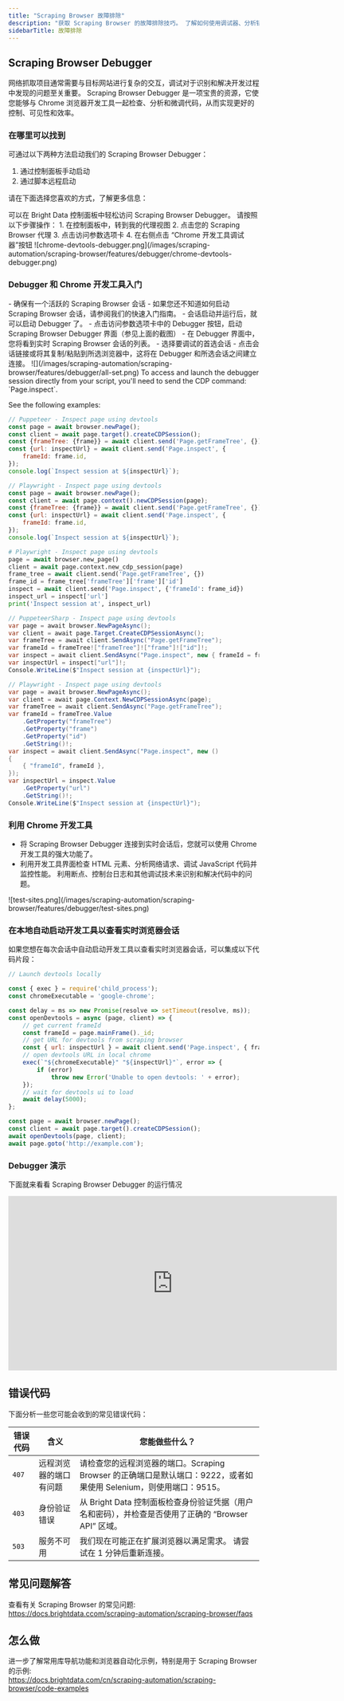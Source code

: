 ```yaml
---
title: "Scraping Browser 故障排除"
description: "获取 Scraping Browser 的故障排除技巧。 了解如何使用调试器、分析错误代码，以及如何使用 Chrome 开发工具优化网络抓取。"
sidebarTitle: 故障排除
---
```


## Scraping Browser Debugger
网络抓取项目通常需要与目标网站进行复杂的交互，调试对于识别和解决开发过程中发现的问题至关重要。 Scraping Browser Debugger 是一项宝贵的资源，它使您能够与 Chrome 浏览器开发工具一起检查、分析和微调代码，从而实现更好的控制、可见性和效率。 

### 在哪里可以找到
可通过以下两种方法启动我们的 Scraping Browser Debugger： 
1. 通过控制面板手动启动
2. 通过脚本远程启动

请在下面选择您喜欢的方式，了解更多信息：

<Tabs>
<Tab title="通过控制面板手动启动">
可以在 Bright Data 控制面板中轻松访问 Scraping Browser Debugger。 请按照以下步骤操作：
1.	在控制面板中，转到我的代理视图
2.	点击您的 Scraping Browser 代理
3.	点击访问参数选项卡
4.	在右侧点击 “Chrome 开发工具调试器”按钮

<Frame>
![chrome-devtools-debugger.png](/images/scraping-automation/scraping-browser/features/debugger/chrome-devtools-debugger.png)
</Frame>

### Debugger 和 Chrome 开发工具入门

<Steps>
<Step title="打开 Scraping Browser 会话">
- 确保有一个活跃的 Scraping Browser 会话
- 如果您还不知道如何启动 Scraping Browser 会话，请参阅我们的快速入门指南。
</Step>
<Step title="启动 Debugger">
- 会话启动并运行后，就可以启动 Debugger 了。
- 点击访问参数选项卡中的 Debugger 按钮，启动 Scraping Browser Debugger 界面（参见上面的截图）

</Step>
<Step title="连接您的实时浏览器会话">
- 在 Debugger 界面中，您将看到实时 Scraping Browser 会话的列表。
- 选择要调试的首选会话
- 点击会话链接或将其复制/粘贴到所选浏览器中，这将在 Debugger 和所选会话之间建立连接。
<Frame>
![](/images/scraping-automation/scraping-browser/features/debugger/all-set.png)
</Frame>
</Step>
</Steps>
</Tab>
<Tab title="通过脚本远程启动">
To access and launch the debugger session directly from your script, you'll need to send the CDP command: 
`Page.inspect`. 

See the following examples:
<CodeGroup>
```js NodeJS
// Puppeteer - Inspect page using devtools
const page = await browser.newPage();
const client = await page.target().createCDPSession();
const {frameTree: {frame}} = await client.send('Page.getFrameTree', {});
const {url: inspectUrl} = await client.send('Page.inspect', {
    frameId: frame.id,
});
console.log(`Inspect session at ${inspectUrl}`);

// Playwright - Inspect page using devtools
const page = await browser.newPage();
const client = await page.context().newCDPSession(page);
const {frameTree: {frame}} = await client.send('Page.getFrameTree', {});
const {url: inspectUrl} = await client.send('Page.inspect', {
    frameId: frame.id,
});
console.log(`Inspect session at ${inspectUrl}`);
```
```python Python
# Playwright - Inspect page using devtools
page = await browser.new_page()
client = await page.context.new_cdp_session(page)
frame_tree = await client.send('Page.getFrameTree', {})
frame_id = frame_tree['frameTree']['frame']['id']
inspect = await client.send('Page.inspect', {'frameId': frame_id})
inspect_url = inspect['url']
print('Inspect session at', inspect_url)
```
```cs C#
// PuppeteerSharp - Inspect page using devtools
var page = await browser.NewPageAsync();
var client = await page.Target.CreateCDPSessionAsync();
var frameTree = await client.SendAsync("Page.getFrameTree");
var frameId = frameTree!["frameTree"]!["frame"]!["id"]!;
var inspect = await client.SendAsync("Page.inspect", new { frameId = frameId });
var inspectUrl = inspect["url"]!;
Console.WriteLine($"Inspect session at {inspectUrl}");

// Playwright - Inspect page using devtools
var page = await browser.NewPageAsync();
var client = await page.Context.NewCDPSessionAsync(page);
var frameTree = await client.SendAsync("Page.getFrameTree");
var frameId = frameTree.Value
    .GetProperty("frameTree")
    .GetProperty("frame")
    .GetProperty("id")
    .GetString()!;
var inspect = await client.SendAsync("Page.inspect", new ()
{
    { "frameId", frameId },
});
var inspectUrl = inspect.Value
    .GetProperty("url")
    .GetString()!;
Console.WriteLine($"Inspect session at {inspectUrl}");
```
</CodeGroup>


</Tab>
</Tabs>


### 利用 Chrome 开发工具
- 将 Scraping Browser Debugger 连接到实时会话后，您就可以使用 Chrome 开发工具的强大功能了。
- 利用开发工具界面检查 HTML 元素、分析网络请求、调试 JavaScript 代码并监控性能。 利用断点、控制台日志和其他调试技术来识别和解决代码中的问题。
<Frame>
![test-sites.png](/images/scraping-automation/scraping-browser/features/debugger/test-sites.png)
</Frame>

### 在本地自动启动开发工具以查看实时浏览器会话
如果您想在每次会话中自动启动开发工具以查看实时浏览器会话，可以集成以下代码片段：
```js NodeJS - Puppeteer
// Launch devtools locally

const { exec } = require('child_process');
const chromeExecutable = 'google-chrome';

const delay = ms => new Promise(resolve => setTimeout(resolve, ms));
const openDevtools = async (page, client) => {
    // get current frameId
    const frameId = page.mainFrame()._id;
    // get URL for devtools from scraping browser
    const { url: inspectUrl } = await client.send('Page.inspect', { frameId });
    // open devtools URL in local chrome
    exec(`"${chromeExecutable}" "${inspectUrl}"`, error => {
        if (error)
            throw new Error('Unable to open devtools: ' + error);
    });
    // wait for devtools ui to load
    await delay(5000);
};

const page = await browser.newPage();
const client = await page.target().createCDPSession();
await openDevtools(page, client);
await page.goto('http://example.com');
```

### Debugger 演示
下面就来看看 Scraping Browser Debugger 的运行情况
<Frame>
<iframe
  width="660"
  height="350"
  src="https://www.youtube.com/embed/68Kom7tS-QY"
  title="Debugger 演示"
  frameborder="0"
  allow="accelerometer; autoplay; clipboard-write; encrypted-media; gyroscope; picture-in-picture"
  allowfullscreen
></iframe>
</Frame>


## 错误代码
下面分析一些您可能会收到的常见错误代码：

| 错误代码 | 含义                                 | 您能做些什么？                                                                                                                                               |
|------------|-----------------------------------------|-----------------------------------------------------------------------------------|
| `407`      | 远程浏览器的端口有问题 | 请检查您的远程浏览器的端口。Scraping Browser 的正确端口是默认端口：9222，或者如果使用 Selenium，则使用端口：9515。|
| `403`      | 身份验证错误                    | 从 Bright Data 控制面板检查身份验证凭据（用户名和密码），并检查是否使用了正确的 “Browser API” 区域。|
| `503`      | 服务不可用                     | 我们现在可能正在扩展浏览器以满足需求。 请尝试在 1 分钟后重新连接。                                                                                  |

## 常见问题解答
查看有关 Scraping Browser 的常见问题:  
https://docs.brightdata.ccom/scraping-automation/scraping-browser/faqs

## 怎么做
进一步了解常用库导航功能和浏览器自动化示例，特别是用于 Scraping Browser 的示例:  
https://docs.brightdata.com/cn/scraping-automation/scraping-browser/code-examples
